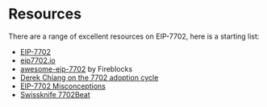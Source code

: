# Resources

There are a range of excellent resources on EIP-7702, here is a starting list:

- [EIP-7702](https://github.com/fireblocks-labs/awesome-eip-7702?tab=readme-ov-file)
- [eip7702.io](https://eip7702.io/)
- [awesome-eip-7702](https://github.com/fireblocks-labs/awesome-eip-7702) by Fireblocks
- [Derek Chiang on the 7702 adoption cycle](https://x.com/decentrek/status/1846216581979734156)
- [EIP-7702 Misconceptions](https://blog.ambire.com/eip-7702-misconceptions/)
- [Swissknife 7702Beat](https://swiss-knife.xyz/7702beat)